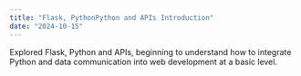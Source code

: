 ```yaml
---
title: "Flask, PythonPython and APIs Introduction"
date: "2024-10-15"
---
```


Explored Flask, Python and APIs, beginning to understand how to integrate Python and data communication into web development at a basic level. 